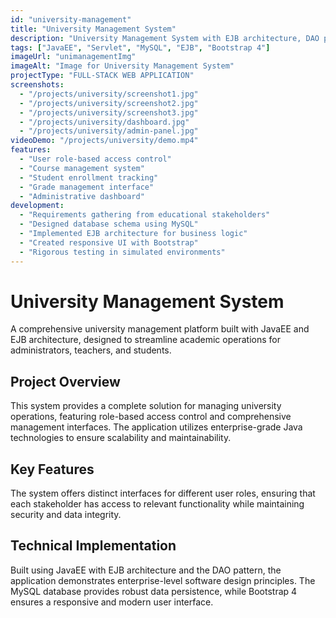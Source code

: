 ```yaml
---
id: "university-management"
title: "University Management System"
description: "University Management System with EJB architecture, DAO pattern, with three user interfaces for administrators, teachers, and students."
tags: ["JavaEE", "Servlet", "MySQL", "EJB", "Bootstrap 4"]
imageUrl: "unimanagementImg"
imageAlt: "Image for University Management System"
projectType: "FULL-STACK WEB APPLICATION"
screenshots:
  - "/projects/university/screenshot1.jpg"
  - "/projects/university/screenshot2.jpg"
  - "/projects/university/screenshot3.jpg"
  - "/projects/university/dashboard.jpg"
  - "/projects/university/admin-panel.jpg"
videoDemo: "/projects/university/demo.mp4"
features:
  - "User role-based access control"
  - "Course management system"
  - "Student enrollment tracking"
  - "Grade management interface"
  - "Administrative dashboard"
development:
  - "Requirements gathering from educational stakeholders"
  - "Designed database schema using MySQL"
  - "Implemented EJB architecture for business logic"
  - "Created responsive UI with Bootstrap"
  - "Rigorous testing in simulated environments"
---
```


# University Management System

A comprehensive university management platform built with JavaEE and EJB architecture, designed to streamline academic operations for administrators, teachers, and students.

## Project Overview

This system provides a complete solution for managing university operations, featuring role-based access control and comprehensive management interfaces. The application utilizes enterprise-grade Java technologies to ensure scalability and maintainability.

## Key Features

The system offers distinct interfaces for different user roles, ensuring that each stakeholder has access to relevant functionality while maintaining security and data integrity.

## Technical Implementation

Built using JavaEE with EJB architecture and the DAO pattern, the application demonstrates enterprise-level software design principles. The MySQL database provides robust data persistence, while Bootstrap 4 ensures a responsive and modern user interface.
